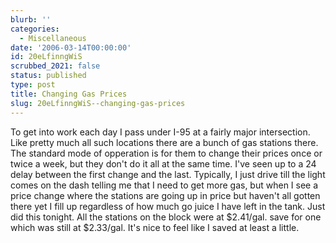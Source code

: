 ```yaml
---
blurb: ''
categories:
  - Miscellaneous
date: '2006-03-14T00:00:00'
id: 20eLfinngWiS
scrubbed_2021: false
status: published
type: post
title: Changing Gas Prices
slug: 20eLfinngWiS--changing-gas-prices
---
```


To get into work each day I pass under I-95 at a fairly major
intersection. Like pretty much all such locations there are a bunch
of gas stations there. The standard mode of opperation is for them
to change their prices once or twice a week, but they don't do it
all at the same time. I've seen up to a 24 delay between the first
change and the last. Typically, I just drive till the light comes
on the dash telling me that I need to get more gas, but when I see
a price change where the stations are going up in price but haven't
all gotten there yet I fill up regardless of how much go juice I
have left in the tank. Just did this tonight. All the stations on
the block were at $2.41/gal. save for one which was still at
$2.33/gal. It's nice to feel like I saved at least a little.
